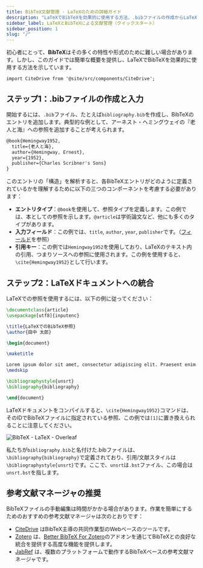 ```yaml
---
title: BibTeX文献管理 - LaTeXのための詳細ガイド
description: "LaTeXでBibTeXを効果的に使用する方法、.bibファイルの作成からLaTeXドキュメントへの統合までを学びます。"
sidebar_label: LaTeXとBibTeXによる文献管理（クイックスタート）
sidebar_position: 1
slug: "/"
---
```


初心者にとって、**BibTeX**はその多くの特性や形式のために難しい場合があります。しかし、このガイドでは簡単な概要を提供し、LaTeXでBibTeXを効果的に使用する方法を示しています。

```mdx-code-block
import CiteDrive from '@site/src/components/CiteDrive';
```
<CiteDrive /> 

## ステップ1：.bibファイルの作成と入力

開始するには、`.bib`ファイル、たとえば`bibliography.bib`を作成し、BibTeXのエントリを追加します。典型的な例として、アーネスト・ヘミングウェイの『老人と海』への参照を追加することが考えられます。

```latex
@book{Hemingway1952,
  title={老人と海},
  author={Hemingway, Ernest},
  year={1952},
  publisher={Charles Scribner's Sons}
}
```

このエントリの「構造」を解析すると、各BibTeXエントリがどのように定義されているかを理解するために以下の三つのコンポーネントを考慮する必要があります：

- **エントリタイプ**：`@book`を使用して、参照タイプを定義します。この例では、本としての参照を示します。`@article`は学術論文など、他にも多くのタイプがあります。
- **入力フィールド**：この例では、`title`, `author`, `year`, `publisher`です。（[フィールド](/fields)を参照）
- **引用キー**：この例では`Hemingway1952`を使用しており、LaTeXのテキスト内の引用、つまりソースへの参照に使用されます。この例を使用すると、`\cite{Hemingway1952}`として行います。

## ステップ2：LaTeXドキュメントへの統合

LaTeXでの参照を使用するには、以下の例に従ってください：

```latex
\documentclass{article}
\usepackage[utf8]{inputenc}

\title{LaTeXでのBibTeX参照}
\author{田中 太郎}

\begin{document}

\maketitle

Lorem ipsum dolor sit amet, consectetur adipiscing elit. Praesent enim urna, dapibus et bibendum vel, consectetur et turpis. Cras a molestie nulla. \cite{Hemingway1952}
\medskip

\bibliographystyle{unsrt}
\bibliography{bibliography}

\end{document}

```

LaTeXドキュメントをコンパイルすると、`\cite{Hemingway1952}`コマンドは、そのIDでBibTeXファイルに指定されている参照、この例では`[1]`に置き換えられることに注意してください。

![BibTeX - LaTeX - Overleaf](@site/static/img/tutorial/LaTeX_Overleaf_BibTeX-Example.png)

私たちが`bibliography.bib`と名付けた.bibファイルは、`\bibliography{bibliography}`で定義されており、引用/文献スタイルは`\bibliographystyle{unsrt}`です。ここで、`unsrt`は`.bst`ファイル、この場合は`unsrt.bst`を指します。

## 参考文献マネージャの推奨

BibTeXファイルの手動編集は時間がかかる場合があります。作業を簡単にするためのおすすめの参考文献マネージャは次のとおりです：

- [CiteDrive](https://www.citedrive.com/) はBibTeX主導の共同作業型のWebベースのツールです。
- [Zotero](https://www.zotero.org/) は、[Better BibTeX For Zotero](https://retorque.re/zotero-better-bibtex/)のアドオンを通じてBibTeXとの良好な統合を提供する高度な機能を提供します。
- [JabRef](https://www.jabref.org/) は、複数のプラットフォームで動作するBibTeXベースの参考文献マネージャです。